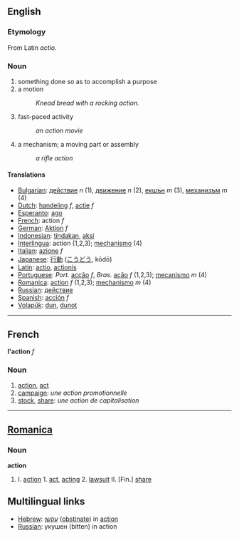 ==English==
=== Etymology ===
From Latin ''actio''.

===Noun===
# something done so as to accomplish a purpose
# a motion
#: ''Knead bread with a rocking action.''
# fast-paced activity
#: ''an action movie''
# a mechanism; a moving part or assembly
#: ''a rifle action''

====Translations====
*[[Bulgarian]]: [[действие]] ''n'' (1), [[движение]] ''n'' (2), [[екшън]] ''m'' (3), [[механизъм]] ''m'' (4)
*[[Dutch]]: [[handeling]] ''f'', [[actie]] ''f''
*[[Esperanto]]: [[ago]]
*[[French]]: action ''f''
*[[German]]: [[Aktion]] ''f''
*[[Indonesian]]: [[tindak]]an, [[aksi]] 
*[[Interlingua]]: action (1,2,3); [[mechanismo]] (4)
*[[Italian]]: [[azione]] ''f'' 
*[[Japanese]]: [[行動]] ([[こうどう]], kōdō) 
*[[Latin]]: [[actio]], [[actionis]]
*[[Portuguese]]: ''Port.'' [[acção]] ''f'', ''Bras.'' [[ação]] ''f'' (1,2,3); [[mecanismo]] ''m'' (4)
*[[Romanica]]: [[action]] ''f'' (1,2,3); [[mechanismo]] ''m'' (4)
*[[Russian]]: [[действие]]
*[[Spanish]]: [[acción]] ''f'' 
*[[Volapük]]: [[dun]], [[dunot]]

----

==French==

'''l'action''' ''f''

===Noun===

# [[action]], [[act]]
# [[campaign]]: ''une action promotionnelle''
# [[stock]], [[share]]: ''une action de capitalisation''
----

==[[Romanica]]==
===Noun===
<b>action</b>
#I. [[action]] 1. [[act]], [[acting]] 2. [[lawsuit]] II. [Fin.] [[share]]

==Multilingual links==
*[[Hebrew]]: [[עקשן]] ([[obstinate]]) in [[action]]
*[[Russian]]: укушен (bitten) in action